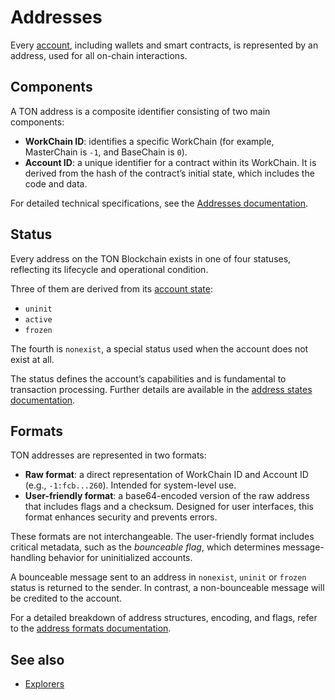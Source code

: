 
# Addresses

Every [account](/v3/concepts/dive-into-ton/ton-blockchain/accounts), including wallets and smart contracts, is represented by an address, used for all on-chain interactions.

## Components

A TON address is a composite identifier consisting of two main components:

- **WorkChain ID**: identifies a specific WorkChain (for example, MasterChain is `-1`, and BaseChain is `0`).<br/>
- **Account ID**: a unique identifier for a contract within its WorkChain.
It is derived from the hash of the contract’s initial state, which includes the code and data.

For detailed technical specifications, see the [Addresses documentation](/v3/documentation/smart-contracts/addresses/address).

## Status

Every address on the TON Blockchain exists in one of four statuses, reflecting its lifecycle and operational condition.

Three of them are derived from its [account state](/v3/concepts/dive-into-ton/ton-blockchain/accounts#state):
- `uninit`
- `active`
- `frozen`

The fourth is `nonexist`, a special status used when the account does not exist at all.

The status defines the account’s capabilities and is fundamental to transaction processing. Further details are available in the [address states documentation](/v3/documentation/smart-contracts/addresses/address-states).

## Formats

TON addresses are represented in two formats:

-   **Raw format**: a direct representation of WorkChain ID and Account ID (e.g., `-1:fcb...260`). Intended for system-level use.
-   **User-friendly format**: a base64-encoded version of the raw address that includes flags and a checksum. Designed for user interfaces, this format enhances security and prevents errors.

These formats are not interchangeable. The user-friendly format includes critical metadata, such as the _bounceable flag_, which determines message-handling behavior for uninitialized accounts.

A bounceable message sent to an address in `nonexist`, `uninit` or `frozen` status is returned to the sender. In contrast, a non-bounceable message will be credited to the account.

For a detailed breakdown of address structures, encoding, and flags, refer to the [address formats documentation](/v3/documentation/smart-contracts/addresses/address-formats).

## See also

- [Explorers](/v3/concepts/dive-into-ton/ton-ecosystem/explorers-in-ton)

<Feedback />
